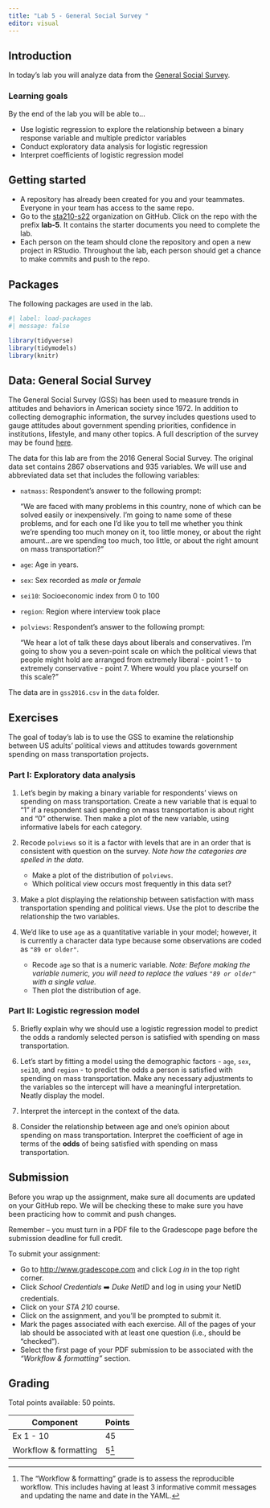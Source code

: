 ```yaml
---
title: "Lab 5 - General Social Survey "
editor: visual
---
```


## Introduction

In today's lab you will analyze data from the [General Social Survey](https://gss.norc.org/).

### Learning goals

By the end of the lab you will be able to...

-   Use logistic regression to explore the relationship between a binary response variable and multiple predictor variables
-   Conduct exploratory data analysis for logistic regression
-   Interpret coefficients of logistic regression model

## Getting started

-   A repository has already been created for you and your teammates. Everyone in your team has access to the same repo.
-   Go to the [sta210-s22](https://www.github.com/sta210-s22) organization on GitHub. Click on the repo with the prefix **lab-5**. It contains the starter documents you need to complete the lab.
-   Each person on the team should clone the repository and open a new project in RStudio. Throughout the lab, each person should get a chance to make commits and push to the repo.

## Packages

The following packages are used in the lab.

```r
#| label: load-packages
#| message: false

library(tidyverse)
library(tidymodels)
library(knitr)
```

## Data: General Social Survey

The General Social Survey (GSS) has been used to measure trends in attitudes and behaviors in American society since 1972.
In addition to collecting demographic information, the survey includes questions used to gauge attitudes about government spending priorities, confidence in institutions, lifestyle, and many other topics.
A full description of the survey may be found [here](http://www.norc.org/Research/Projects/Pages/general-social-survey.aspx).

The data for this lab are from the 2016 General Social Survey.
The original data set contains 2867 observations and 935 variables.
We will use and abbreviated data set that includes the following variables:

-   `natmass`: Respondent's answer to the following prompt:

    "We are faced with many problems in this country, none of which can be solved easily or inexpensively. I'm going to name some of these problems, and for each one I'd like you to tell me whether you think we're spending too much money on it, too little money, or about the right amount...are we spending too much, too little, or about the right amount on mass transportation?"

-   `age`: Age in years.

-   `sex`: Sex recorded as *male* or *female*

-   `sei10`: Socioeconomic index from 0 to 100

-   `region`: Region where interview took place

-   `polviews`: Respondent's answer to the following prompt:

    "We hear a lot of talk these days about liberals and conservatives. I'm going to show you a seven-point scale on which the political views that people might hold are arranged from extremely liberal - point 1 - to extremely conservative - point 7. Where would you place yourself on this scale?"

The data are in `gss2016.csv` in the `data` folder.

## Exercises

The goal of today's lab is to use the GSS to examine the relationship between US adults' political views and attitudes towards government spending on mass transportation projects.

### Part I: Exploratory data analysis

1.  Let's begin by making a binary variable for respondents' views on spending on mass transportation.
    Create a new variable that is equal to "1" if a respondent said spending on mass transportation is about right and "0" otherwise.
    Then make a plot of the new variable, using informative labels for each category.

2.  Recode `polviews` so it is a factor with levels that are in an order that is consistent with question on the survey.
    *Note how the categories are spelled in the data.*

    -   Make a plot of the distribution of `polviews`.
    -   Which political view occurs most frequently in this data set?

3.  Make a plot displaying the relationship between satisfaction with mass transportation spending and political views.
    Use the plot to describe the relationship the two variables.

4.  We'd like to use `age` as a quantitative variable in your model; however, it is currently a character data type because some observations are coded as `"89 or older"`.

    -   Recode `age` so that is a numeric variable. *Note: Before making the variable numeric, you will need to replace the values `"89 or older"` with a single value.*
    -   Then plot the distribution of age.

### Part II: Logistic regression model

5.  Briefly explain why we should use a logistic regression model to predict the odds a randomly selected person is satisfied with spending on mass transportation.

6.  Let's start by fitting a model using the demographic factors - `age`, `sex`, `sei10`, and `region` - to predict the odds a person is satisfied with spending on mass transportation.
    Make any necessary adjustments to the variables so the intercept will have a meaningful interpretation.
    Neatly display the model.

7.  Interpret the intercept in the context of the data.

8.  Consider the relationship between age and one's opinion about spending on mass transportation.
    Interpret the coefficient of age in terms of the **odds** of being satisfied with spending on mass transportation.

## Submission

::: callout-warning
Before you wrap up the assignment, make sure all documents are updated on your GitHub repo.
We will be checking these to make sure you have been practicing how to commit and push changes.

Remember -- you must turn in a PDF file to the Gradescope page before the submission deadline for full credit.
:::

To submit your assignment:

-   Go to [http://www.gradescope.com](http://www.gradescope.com/) and click *Log in* in the top right corner.
-   Click *School Credentials* ➡️ *Duke NetID* and log in using your NetID credentials.
-   Click on your *STA 210* course.
-   Click on the assignment, and you'll be prompted to submit it.
-   Mark the pages associated with each exercise. All of the pages of your lab should be associated with at least one question (i.e., should be "checked").
-   Select the first page of your PDF submission to be associated with the *"Workflow & formatting"* section.

## Grading

Total points available: 50 points.

| Component             | Points |
|-----------------------|--------|
| Ex 1 - 10             | 45     |
| Workflow & formatting | 5[^1]  |

[^1]: The "Workflow & formatting" grade is to assess the reproducible workflow.
    This includes having at least 3 informative commit messages and updating the name and date in the YAML.
